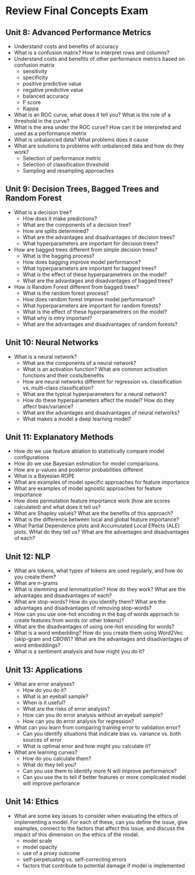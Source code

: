 # Review Final Concepts Exam {.unnumbered}

## Unit 8: Advanced Performance Metrics

- Understand costs and benefits of accuracy 
- What is a confusion matrix?  How to interpret rows and columns? 
- Understand costs and benefits of other performance metrics based on confusion matrix
  - sensitivity
  - specificity
  - positive predictive value
  - negative predictive value
  - balanced accuracy
  - F score
  - Kappa
  
- What is an ROC curve, what does it tell you?  What is the role of a threshold in the curve?
- What is the area under the ROC curve?  How can it be interpreted and used as a performance metrix
- What is unbalanced data?  What problems does it cause
- What are solutions to problems with unbalanced data and how do they work?
  - Selection of performance metric
  - Selection of classification threshold
  - Sampling and resampling approaches
  
## Unit 9: Decision Trees, Bagged Trees and Random Forest

- What is a decision tree?
  - How does it make predictions?
  - What are the components of a decision tree?
  - How are splits determined?
  - What are the advantages and disadvantages of decision trees?
  - What hyperparameters are important for decision trees?

- How are bagged trees different from simple decision trees?
  - What is the bagging process?
  - How does bagging improve model performance?
  - What hyperparameters are important for bagged trees?  
  - What is the effect of these hyperparametrers on the model?
  - What are the advantages and disadvantages of bagged trees?
  
- How is Random Forest different from bagged trees?
  - What is the random forest process?
  - How does random forest improve model performance?
  - What hyperparameters are important for random forests?
  - What is the effect of these hyperparametrers on the model?
  - What why is mtry important?
  - What are the advantages and disadvantages of random forests?
  
## Unit 10: Neural Networks

- What is a neural network?
  - What are the components of a neural network?
  - What is an activation function?  What are common activation functions and their costs/benefits 
  - How are neural networks different for regression vs. classification vs. multi-class classification?
  - What are the typical hyperparameters for a neural network?
  - How do these hyperparameters affect the model?  How do they affect bias/variance?
  - What are the advantages and disadvantages of neural networks? 
  - What makes a model a deep learning model? 
  
  
## Unit 11: Explanatory Methods

- How do we use feature ablation to statistically compare model configurations
- How do we use Bayesian estimation for model comparisons.
- How are p-values and posterior probabilities different
- What is a Bayesian ROPE
- What are examples of model specific approaches for feature importance
- What are examples of model agnostic approaches for feature importance
- How does permutation feature importance work (how are scores calculated) and what does it tell us?
- What are Shapley values? What are the benefits of this approach?
- What is the difference between local and global feature importance?
- What Partial Dependence plots and Accumulated Local Effects (ALE) plots.  WHat do they tell us?  What are the advantages and disadvantages of each?

## Unit 12: NLP

- What are tokens, what types of tokens are used regularly, and how do you create them?
- What are n-grams
- What is stemming and lemmatization?  How do they work? What are the advantages and disadvantages of each? 
- What are stop-words? How do you identify them?  What are the advantages and disadvantages of removing stop-words?
- How can you use one-hot encoding in the bag of words approach to create features from words (or other tokens)?
- What are the disadvantages of using one-hot encoding for words?
- What is a word embedding?  How do you create them using Word2Vec (skip-gram and CBOW)?  What are the advantages and disadvantages of word embeddings?
- What is a sentiment analysis and how might you do it?


## Unit 13:  Applications

- What are error analyses?  
  - How do you do it?  
  - What is an eyeball sample?  
  - When is it useful?  
  - What are the risks of error analysis?
  - How can you do error analysis without an eyeball sample?  
  - How can you do error analysis for regression?
  
- What can you learn from comparing training error to validation error?
  - Can you identify situations that indicate bias vs. variance vs. both sources of error
  - What is optimal error and how might you calculate it?

- What are learning curves?
  - How do you calculate them?
  - What do they tell you?
  - Can you use them to identify more N will improve performance? 
  - Can you use the to tell if better features or more complicated model will improve perforance
  
## Unit 14: Ethics

- What are some key issues to consider when evaluating the ethics of implementing a model.  For each of these, can you define the issue, give examples, connect to the factors that affect this issue, and discuss the impact of this dimension on the ethics of the model.
  - model scale
  - model opacity
  - use of a proxy outcome
  - self-perpetuating vs. self-correcting errors
  - factors that contribute to potential damage if model is implemented

